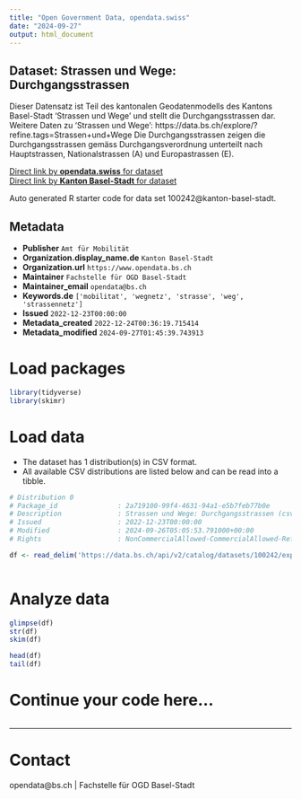 ```yaml
---
title: "Open Government Data, opendata.swiss"
date: "2024-09-27"
output: html_document
---
```


## Dataset: Strassen und Wege: Durchgangsstrassen

Dieser Datensatz ist Teil des kantonalen Geodatenmodells des Kantons Basel-Stadt 'Strassen und Wege' und stellt die Durchgangsstrassen dar. Weitere Daten zu 'Strassen und Wege': https://data.bs.ch/explore/?refine.tags=Strassen+und+Wege
Die Durchgangsstrassen zeigen die Durchgangsstrassen gemäss Durchgangsverordnung unterteilt nach Hauptstrassen, Nationalstrassen (A) und Europastrassen (E).

[Direct link by **opendata.swiss** for dataset](https://opendata.swiss/de/dataset/strassen-und-wege-durchgangsstrassen)<br>
[Direct link by **Kanton Basel-Stadt** for dataset](https://data.bs.ch/explore/dataset/100242/)

Auto generated R starter code for data set 100242@kanton-basel-stadt.

## Metadata

- **Publisher** `Amt für Mobilität`
- **Organization.display_name.de** `Kanton Basel-Stadt`
- **Organization.url** `https://www.opendata.bs.ch`
- **Maintainer** `Fachstelle für OGD Basel-Stadt`
- **Maintainer_email** `opendata@bs.ch`
- **Keywords.de** `['mobilitat', 'wegnetz', 'strasse', 'weg', 'strassennetz']`
- **Issued** `2022-12-23T00:00:00`
- **Metadata_created** `2022-12-24T00:36:19.715414`
- **Metadata_modified** `2024-09-27T01:45:39.743913`


# Load packages

```r

library(tidyverse)
library(skimr)

```

# Load data

-   The dataset has 1 distribution(s) in CSV format.
-   All available CSV distributions are listed below and can be read into a tibble.

```r

# Distribution 0
# Package_id               : 2a719100-99f4-4631-94a1-e5b7feb77b0e
# Description              : Strassen und Wege: Durchgangsstrassen (csv)
# Issued                   : 2022-12-23T00:00:00
# Modified                 : 2024-09-26T05:05:53.791000+00:00
# Rights                   : NonCommercialAllowed-CommercialAllowed-ReferenceRequired

df <- read_delim('https://data.bs.ch/api/v2/catalog/datasets/100242/exports/csv?use_labels=true')



```

# Analyze data

```r

glimpse(df)
str(df)
skim(df)

head(df)
tail(df)

```

# Continue your code here...

```r

```

------------------------------------------------------------------------

# Contact

opendata@bs.ch | Fachstelle für OGD Basel-Stadt
